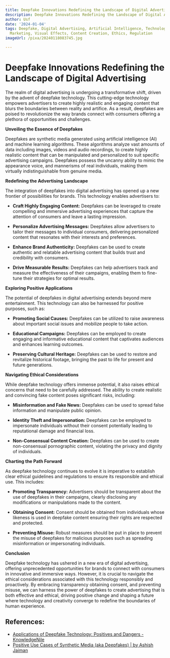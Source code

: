 ```yaml
---
title: Deepfake Innovations Redefining the Landscape of Digital Advertising
description: Deepfake Innovations Redefining the Landscape of Digital Advertising
author: Usf
date: '2024-01-04'
tags: Deepfake, Digital Advertising, Artificial Intelligence, Technology, Innovation,
  Marketing, Visual Effects, Content Creation, Ethics, Regulation
imageUrl: /pixa/20240118083745.jpg

---
```

#  Deepfake Innovations Redefining the Landscape of Digital  Advertising

The realm of digital advertising is undergoing a transformative  shift, driven by the advent of deepfake technology. This cutting-edge  technology empowers advertisers to create highly realistic and engaging content  that blurs the  boundaries between reality and artifice. As a result, deepfakes are poised to revolutionize the way brands connect with consumers offering  a plethora of opportunities and challenges.

**Unveiling the Essence of Deepfakes**

Deepfakes are synthetic media generated using artificial intelligence (AI) and machine learning algorithms. These algorithms analyze vast amounts of data including images, videos and audio  recordings, to create highly realistic content that can be manipulated and personalized to  suit specific advertising campaigns. Deepfakes  possess the uncanny ability to mimic the appearance voice, and mannerisms of real individuals, making  them virtually indistinguishable from  genuine media.

**Redefining the Advertising  Landscape**

The  integration of deepfakes into digital advertising  has opened up a new frontier of possibilities for brands. This technology enables advertisers  to:

*  **Craft Highly Engaging Content:** Deepfakes can  be leveraged to create compelling and immersive advertising experiences that capture the attention  of consumers and leave a lasting impression.

* **Personalize Advertising Messages:** Deepfakes allow  advertisers to  tailor their messages to  individual consumers, delivering personalized content that resonates with their interests and preferences.

*  **Enhance Brand Authenticity:** Deepfakes can be used to create authentic and relatable advertising content that builds trust and credibility with consumers.

* **Drive Measurable Results:** Deepfakes can help advertisers track and measure the  effectiveness of their campaigns, enabling them to fine-tune their strategies for optimal results.

**Exploring Positive Applications**

The potential of deepfakes in digital advertising  extends  beyond mere entertainment. This technology can also be harnessed for positive purposes, such as:

* **Promoting  Social Causes:** Deepfakes can be utilized to raise awareness about important social issues and  mobilize people to take action.

* **Educational  Campaigns:** Deepfakes  can  be employed to  create engaging and informative educational content that captivates audiences and enhances learning outcomes.

* **Preserving Cultural Heritage:** Deepfakes can be used to restore and revitalize historical footage, bringing the past to life for present and future generations.

**Navigating  Ethical Considerations**

While deepfake technology offers immense  potential, it also raises ethical concerns that need  to be carefully addressed. The ability to create realistic and convincing fake content  poses significant  risks, including:

* **Misinformation and Fake News:**  Deepfakes can be used to spread false information and manipulate public opinion.

* **Identity Theft and Impersonation:**  Deepfakes can be employed to impersonate individuals without their consent potentially leading to reputational damage and financial loss.

* **Non-Consensual Content Creation:** Deepfakes can be used to create non-consensual pornographic content,  violating the  privacy and dignity of individuals.

**Charting the Path Forward**

As deepfake  technology continues to evolve it is imperative to establish clear ethical guidelines and regulations  to ensure its responsible and ethical use. This includes:

* **Promoting Transparency:** Advertisers  should be transparent about the use of deepfakes in  their campaigns, clearly disclosing any modifications  or manipulations made to the content.

* **Obtaining Consent:** Consent should be obtained  from individuals  whose likeness is used in deepfake content ensuring their rights  are respected and protected.

* **Preventing Misuse:** Robust measures should be put in place  to prevent the misuse of deepfakes for malicious  purposes such as spreading  misinformation or impersonating individuals.

**Conclusion**

Deepfake technology has ushered in a new era of digital advertising, offering unprecedented opportunities for brands to  connect with consumers in innovative  and immersive  ways. However, it is crucial to navigate the ethical  considerations associated  with this technology responsibly and proactively. By embracing transparency obtaining consent, and preventing misuse, we can harness the power of deepfakes to create advertising that is  both effective and ethical, driving positive change and  shaping a future where technology and  creativity converge to redefine the boundaries of human experience.

## References:
- [Applications of Deepfake Technology: Positives and Dangers - KnowledgeNile](https://www.knowledgenile.com/blogs/applications-of-deepfake-technology-positives-and-dangers)
- [Positive Use Cases of Synthetic Media (aka Deepfakes) | by Ashish Jaiman](https://towardsdatascience.com/positive-use-cases-of-deepfakes-49f510056387)
